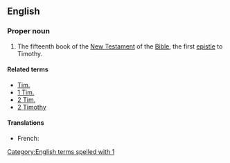 ==English==

===Proper noun===
{{en-proper noun}}

{{book of the Bible|Timothy}}
# {{context|biblical|lang=en}} The fifteenth book of the [[New Testament]] of the [[Bible]], the first [[epistle]] to Timothy.

====Related terms====
*[[Tim.]]
*[[1 Tim.]]
*[[2 Tim.]]
*[[2 Timothy]]

====Translations====
{{trans-top|book of the New Testament}}
* French: {{t|fr|1 Timothée}}
{{trans-mid}}
{{trans-bottom}}

[[Category:English terms spelled with 1]]